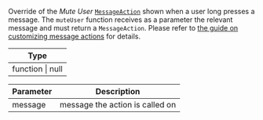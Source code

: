 Override of the _Mute User_ [`MessageAction`](../../../../state-and-offline-support/object-types.mdx#messageaction) shown when a user long presses a message.
The `muteUser` function receives as a parameter the relevant message and must return a `MessageAction`.
Please refer to [the guide on customizing message actions](../../../../ui-cookbook/custom-message-actions.mdx) for details.

| Type             |
| ---------------- |
| function \| null |

| Parameter | Description                     |
| --------- | ------------------------------- |
| message   | message the action is called on |
